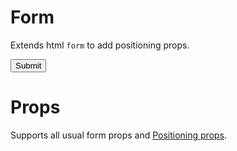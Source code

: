 
<Meta title="Components|Form" component={Form} />

# Form

Extends html `form` to add positioning props.

<Preview>
  <Story name="default">
    <Form width={1 / 2}>
      <TextField id="standard-name" label="Name" margin="normal" />
      <Button color="primary" mt={2}>
        Submit
      </Button>
    </Form>
  </Story>
</Preview>

# Props

Supports all usual form props and [Positioning props](/components/?path=/docs/design-system-positioning--page).

<Props of={FormDocs} />

